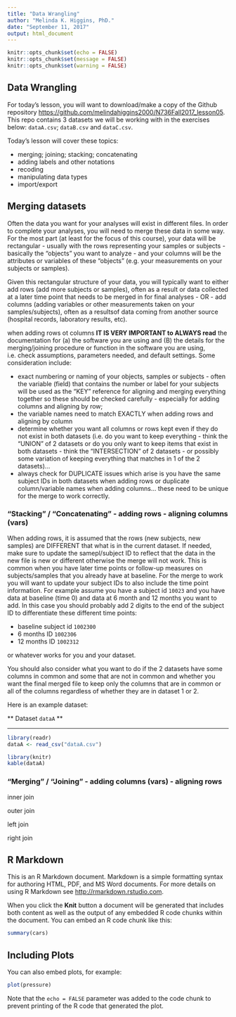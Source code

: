 ```yaml
---
title: "Data Wrangling"
author: "Melinda K. Higgins, PhD."
date: "September 11, 2017"
output: html_document
---
```


```r
knitr::opts_chunk$set(echo = FALSE)
knitr::opts_chunk$set(message = FALSE)
knitr::opts_chunk$set(warning = FALSE)
```

## Data Wrangling

For today's lesson, you will want to download/make a copy of the Github repository [https://github.com/melindahiggins2000/N736Fall2017_lesson05](https://github.com/melindahiggins2000/N736Fall2017_lesson05). This repo contains 3 datasets we will be working with in the exercises below: `dataA.csv`; `dataB.csv` and `dataC.csv`.

Today's lesson will cover these topics:

* merging; joining; stacking; concatenating
* adding labels and other notations
* recoding
* manipulating data types
* import/export

## Merging datasets

Often the data you want for your analyses will exist in different files. In order to complete your analyses, you will need to merge these data in some way. For the most part (at least for the focus of this course), your data will be rectangular - usually with the rows representing your samples or subjects - basically the "objects" you want to analyze - and your columns will be the attributes or variables of these "objects" (e.g. your measurements on your subjects or samples).

Given this rectangular structure of your data, you will typically want to either add rows (add more subjects or samples), often as a result or data collected at a later time point that needs to be merged in for final analyses - OR - add columns (adding variables or other measurements taken on your samples/subjects), often as a resultsof data coming from another source (hospital records, laboratory results, etc).

when adding rows ot columns **IT IS VERY IMPORTANT to ALWAYS read** the documentation for (a) the software you are using and (B) the details for the merging/joining procedure or function in the software you are using, i.e. check assumptions, parameters needed, and default settings. Some consideration include:

* exact numbering or naming of your objects, samples or subjects - often the variable (field) that contains the number or label for your subjects will be used as the "KEY" reference for aligning and merging everything together so these should be checked carefully - especially for adding columns and aligning by row;
* the variable names need to match EXACTLY when adding rows and aligning by column
* determine whether you want all columns or rows kept even if they do not exist in both datasets (i.e. do you want to keep everything - think the "UNION" of 2 datasets or do you only want to keep items that exist in both datasets - think the "INTERSECTION" of 2 datasets - or possibly some variation of keeping everything that matches in 1 of the 2 datasets)...
* always check for DUPLICATE issues which arise is you have the same subject IDs in both datasets when adding rows or duplicate column/variable names when adding columns... these need to be unique for the merge to work correctly.

### "Stacking" / "Concatenating" - adding rows - aligning columns (vars)

When adding rows, it is assumed that the rows (new subjects, new samples) are DIFFERENT that what is in the current dataset. If needed, make sure to update the samepl/subject ID to reflect that the data in the new file is new or different otherwise the merge will not work. This is common when you have later time points or follow-up measures on subjects/samples that you already have at baseline. For the merge to work you will want to update your subject IDs to also include the time point information. For example assume you have a subject id `10023` and you have data at baseline (time 0) and data at 6 month and 12 months you want to add. In this case you should probably add 2 digits to the end of the subject ID to differentiate these different time points:

* baseline subject id `1002300`
* 6 months ID `1002306`
* 12 months ID `1002312`

or whatever works for you and your dataset.

You should also consider what you want to do if the 2 datasets have some columns in common and some that are not in common and whether you want the final merged file to keep only the columns that are in common or all of the columns regardless of whether they are in dataset 1 or 2.

Here is an example dataset:

** Dataset `dataA` **

---

```r
library(readr)
dataA <- read_csv("dataA.csv")

library(knitr)
kable(dataA)
```




### "Merging" / "Joining" - adding columns (vars) - aligning rows

inner join

outer join

left join

right join









## R Markdown

This is an R Markdown document. Markdown is a simple formatting syntax for authoring HTML, PDF, and MS Word documents. For more details on using R Markdown see <http://rmarkdown.rstudio.com>.

When you click the **Knit** button a document will be generated that includes both content as well as the output of any embedded R code chunks within the document. You can embed an R code chunk like this:

```r
summary(cars)
```

## Including Plots

You can also embed plots, for example:

```r
plot(pressure)
```

Note that the `echo = FALSE` parameter was added to the code chunk to prevent printing of the R code that generated the plot.
